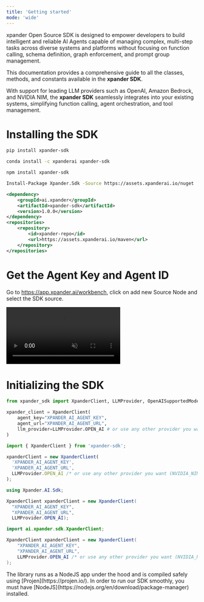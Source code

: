 ```yaml
---
title: 'Getting started'
mode: 'wide'  
---
```


xpander Open Source SDK is designed to empower developers to build intelligent and reliable AI Agents capable of managing complex, multi-step tasks across diverse systems and platforms without focusing on function calling, schema definition, graph enforcement, and prompt group management.

This documentation provides a comprehensive guide to all the classes, methods, and constants available in the **xpander SDK**. 

With support for leading LLM providers such as OpenAI, Amazon Bedrock, and NVIDIA NIM, the **xpander SDK** seamlessly integrates into your existing systems, simplifying function calling, agent orchestration, and tool management.

# Installing the SDK

<CodeGroup>

```bash PIP
pip install xpander-sdk
```

```bash Conda
conda install -c xpanderai xpander-sdk
```

```bash NPM
npm install xpander-sdk
```

```bash NuGet
Install-Package Xpander.Sdk -Source https://assets.xpanderai.io/nuget
```

```xml Maven
<dependency>
    <groupId>ai.xpander</groupId>
    <artifactId>xpander-sdk</artifactId>
    <version>1.0.0</version>
</dependency>
<repositories>
    <repository>
        <id>xpander-repo</id>
        <url>https://assets.xpanderai.io/maven</url>
    </repository>
</repositories>

```

</CodeGroup>


# Get the Agent Key and Agent ID

Go to https://app.xpander.ai/workbench, click on add new Source Node and select the SDK source.

<Frame>
  <video
  autoPlay
  muted
  loop
  playsInline
  className="w-full"
  src="https://assets.xpanderai.io/docs/static/videos/sdk-source-node.mov"
></video>

</Frame>

# Initializing the SDK

<CodeGroup>

```python Python
from xpander_sdk import XpanderClient, LLMProvider, OpenAISupportedModels

xpander_client = XpanderClient(
    agent_key="XPANDER_AI_AGENT_KEY",
    agent_url="XPANDER_AI_AGENT_URL",
    llm_provider=LLMProvider.OPEN_AI # or use any other provider you want (NVIDIA_NIM, AMAZON_BEDROCK)
)
```

```javascript NodeJS
import { XpanderClient } from 'xpander-sdk';

xpanderClient = new XpanderClient(
  'XPANDER_AI_AGENT_KEY',
  'XPANDER_AI_AGENT_URL',
  LLMProvider.OPEN_AI /* or use any other provider you want (NVIDIA_NIM, AMAZON_BEDROCK)*/
);
```

```csharp .NET
using Xpander.AI.Sdk;

XpanderClient xpanderClient = new XpanderClient(
  "XPANDER_AI_AGENT_KEY",
  "XPANDER_AI_AGENT_URL",
  LLMProvider.OPEN_AI);
```

```java Java
import ai.xpander.sdk.XpanderClient;

XpanderClient xpanderClient = new XpanderClient(
    "XPANDER_AI_AGENT_KEY",
    "XPANDER_AI_AGENT_URL",
    LLMProvider.OPEN_AI /* or use any other provider you want (NVIDIA_NIM, AMAZON_BEDROCK)*/
);
```

</CodeGroup>


<Info>
  The library runs as a NodeJS app under the hood and is compiled safely using
  [Projen](https://projen.io/). In order to run our SDK smoothly, you must have
  [NodeJS](https://nodejs.org/en/download/package-manager) installed.
</Info>